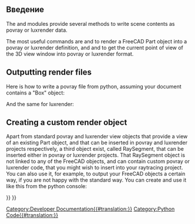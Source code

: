 <languages/>
== Введение ==

The {{incode|Raytracing}} and {{incode|RaytracingGui}} modules provide several methods to write scene contents as povray or luxrender data.

The most useful commands are {{incode|Raytracing.getPartAsPovray()}} and {{incode|Raytracing.getPartAsLux()}} to render a FreeCAD Part object into a povray or luxrender definition, and {{incode|RaytracingGui.povViewCamera()}} and {{incode|RaytracinGui.luxViewCamera()}} to get the current point of view of the 3D view window into povray or luxrender format.

== Outputting render files ==

Here is how to write a povray file from python, assuming your document contains a "Box" object:

{{Code|code=
import Raytracing,RaytracingGui
OutFile = open('C:/Documents and Settings/jriegel/Desktop/test.pov','w')
OutFile.write(open(App.getResourceDir()+'Mod/Raytracing/Templates/ProjectStd.pov').read())
OutFile.write(RaytracingGui.povViewCamera())
OutFile.write(Raytracing.getPartAsPovray('Box',App.activeDocument().Box.Shape,0.800000,0.800000,0.800000))
OutFile.close()
del OutFile
}}

And the same for luxrender:

{{Code|code=
import Raytracing,RaytracingGui
OutFile = open('C:/Documents and Settings/jriegel/Desktop/test.lxs','w')
OutFile.write(open(App.getResourceDir()+'Mod/Raytracing/Templates/LuxClassic.lxs').read())
OutFile.write(RaytracingGui.luxViewCamera())
OutFile.write(Raytracing.getPartAsLux('Box',App.activeDocument().Box.Shape,0.800000,0.800000,0.800000))
OutFile.close()
del OutFile
}}

== Creating a custom render object ==
Apart from standard povray and luxrender view objects that provide a view of an existing Part object, and that can be inserted in povray and luxrender projects respectively, a third object exist, called RaySegment, that can be inserted either in povray or luxrender projects. That RaySegment object is not linked to any of the FreeCAD objects, and can contain custom povray or luxrender code, that you might wish to insert into your raytracing project. You can also use it, for example, to output your FreeCAD objects a certain way, if you are not happy with the standard way. You can create and use it like this from the python console:

{{Code|code=
myRaytracingProject = FreeCAD.ActiveDocument.PovProject
myCustomRenderObject = FreeCAD.ActiveDocument.addObject("Raytracing::RaySegment","myRenderObject")
myRaytracingProject.addObject(myCustomRenderObject)
myCustomRenderObject.Result = "// Hello from python!"
}}

{{Powerdocnavi{{#translation:}}}}
[[Category:Developer Documentation{{#translation:}}]]
[[Category:Python Code{{#translation:}}]]
{{Raytracing Tools navi{{#translation:}}}}
{{clear}}